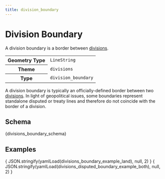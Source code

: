 ```yaml
---
title: division_boundary
---
```



# Division Boundary

A division boundary is a border between [divisions](/schema/reference/divisions/division).

<table>
  <tbody>
  <tr>
    <th>Geometry Type</th>
    <td><code>LineString</code></td>
  </tr>
  <tr>
    <th>Theme</th>
    <td><code>divisions</code></td>
  </tr>
  <tr>
    <th>Type</th>
    <td><code>division_boundary</code></td>
  </tr>
  </tbody>
</table>


A division boundary is typically an officially-defined border
between two [divisions](/schema/reference/divisions/division). In light of
geopolitical issues, some boundaries represent standalone
disputed or treaty lines and therefore do not coincide with the border
of a division.

## Schema

<Tabs>
  <TabItem value="browsable" label="Browsable" default>
    <JSONSchemaViewer schema={ yamlLoad(divisions_boundary_schema) } resolverOptions={ generateResolverOptions({remote: true, yamlBasePath: '/divisions'})}/>
  </TabItem>
  <TabItem value="yaml" label="YAML" default>
    <CodeBlock language="jsx">{divisions_boundary_schema}</CodeBlock>
  </TabItem>
</Tabs>

## Examples

<Tabs>
  <TabItem value="1" label="boundary" default>
    <CodeBlock language="json">{ JSON.stringify(yamlLoad(divisions_boundary_example_land), null, 2) }</CodeBlock>
  </TabItem>
  <TabItem value="2" label="disputed boundary" default>
    <CodeBlock language="json">{ JSON.stringify(yamlLoad(divisions_disputed_boundary_example_both), null, 2) }</CodeBlock>
  </TabItem>
</Tabs>
